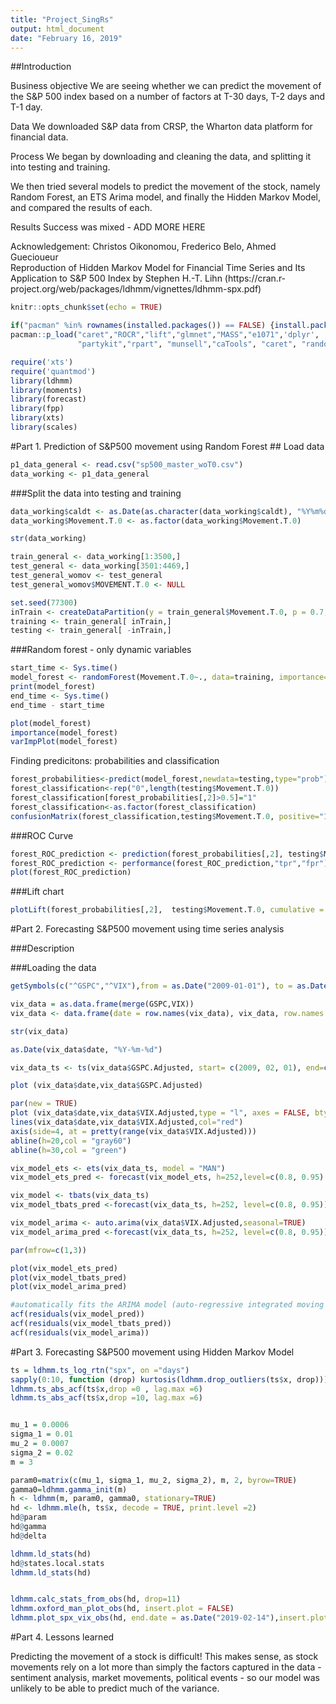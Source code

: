 ---
title: "Project_SingRs"
output: html_document
date: "February 16, 2019"
---

##Introduction

Business objective
We are seeing whether we can predict the movement of the S&P 500 index based on a number of factors at T-30 days, T-2 days and T-1 day.

Data
We downloaded S&P data from CRSP, the Wharton data platform for financial data.

Process
We began by downloading and cleaning the data, and splitting it into testing and training. 

We  then tried several models to predict the movement of the stock, namely Random Forest, an ETS Arima model, and finally the Hidden Markov Model, and compared the results of each. 

Results
Success was mixed - ADD MORE HERE

Acknowledgement: Christos Oikonomou, Frederico Belo, Ahmed Guecioueur  
Reproduction of Hidden Markov Model for Financial Time Series and Its Application to S&P 500 Index by Stephen H.-T. Lihn (https://cran.r-project.org/web/packages/ldhmm/vignettes/ldhmm-spx.pdf)


```{r setup, include=FALSE, warning=FALSE}
knitr::opts_chunk$set(echo = TRUE)
```

```{r, echo=FALSE}
if("pacman" %in% rownames(installed.packages()) == FALSE) {install.packages("pacman")}
pacman::p_load("caret","ROCR","lift","glmnet","MASS","e1071",'dplyr',
               "partykit","rpart", "munsell","caTools", "caret", "randomForest") 

require('xts')
require('quantmod')
library(ldhmm)
library(moments)
library(forecast)
library(fpp)
library(xts)
library(scales)

```

#Part 1. Prediction of S&P500 movement using Random Forest 
## Load data
```{r data_loading}
p1_data_general <- read.csv("sp500_master_woT0.csv")
data_working <- p1_data_general
```


###Split the data into testing and training
```{r data_split_cleaning}
data_working$caldt <- as.Date(as.character(data_working$caldt), "%Y%m%d")
data_working$Movement.T.0 <- as.factor(data_working$Movement.T.0)

str(data_working)

train_general <- data_working[1:3500,]
test_general <- data_working[3501:4469,]
test_general_womov <- test_general
test_general_womov$MOVEMENT.T.0 <- NULL

set.seed(77300) 
inTrain <- createDataPartition(y = train_general$Movement.T.0, p = 0.7, list = FALSE)
training <- train_general[ inTrain,]
testing <- train_general[ -inTrain,]
```

###Random forest - only dynamic variables

```{r random_forest}
start_time <- Sys.time()
model_forest <- randomForest(Movement.T.0~., data=training, importance=TRUE, proximity=TRUE,  type="classification")
print(model_forest)
end_time <- Sys.time()
end_time - start_time

plot(model_forest)
importance(model_forest)
varImpPlot(model_forest)
```


Finding predicitons: probabilities and classification

```{r rf_predictions}
forest_probabilities<-predict(model_forest,newdata=testing,type="prob") 
forest_classification<-rep("0",length(testing$Movement.T.0))
forest_classification[forest_probabilities[,2]>0.5]="1"
forest_classification<-as.factor(forest_classification)
confusionMatrix(forest_classification,testing$Movement.T.0, positive="1")
```


###ROC Curve
```{r rf_roc}
forest_ROC_prediction <- prediction(forest_probabilities[,2], testing$Movement.T.0)
forest_ROC_prediction <- performance(forest_ROC_prediction,"tpr","fpr")
plot(forest_ROC_prediction)
```

###Lift chart
```{r rf_lift}
plotLift(forest_probabilities[,2],  testing$Movement.T.0, cumulative = TRUE, n.buckets = 10)
```


#Part 2. Forecasting S&P500 movement using time series analysis

###Description 

###Loading the data
```{r p2_dataloading}
getSymbols(c("^GSPC","^VIX"),from = as.Date("2009-01-01"), to = as.Date("2019-02-14"))

vix_data = as.data.frame(merge(GSPC,VIX))
vix_data <- data.frame(date = row.names(vix_data), vix_data, row.names = NULL)

str(vix_data)

as.Date(vix_data$date, "%Y-%m-%d")

vix_data_ts <- ts(vix_data$GSPC.Adjusted, start= c(2009, 02, 01), end=c(2019,2,13), frequency=252)

plot (vix_data$date,vix_data$GSPC.Adjusted)

par(new = TRUE)
plot (vix_data$date,vix_data$VIX.Adjusted,type = "l", axes = FALSE, bty = "n", xlab = "", ylab = "")
lines(vix_data$date,vix_data$VIX.Adjusted,col="red")
axis(side=4, at = pretty(range(vix_data$VIX.Adjusted)))
abline(h=20,col = "gray60")
abline(h=30,col = "green")
```



```{r time_series_analysis}
vix_model_ets <- ets(vix_data_ts, model = "MAN")
vix_model_ets_pred <- forecast(vix_model_ets, h=252,level=c(0.8, 0.95) )

vix_model <- tbats(vix_data_ts)
vix_model_tbats_pred <-forecast(vix_data_ts, h=252, level=c(0.8, 0.95))

vix_model_arima <- auto.arima(vix_data$VIX.Adjusted,seasonal=TRUE)
vix_model_arima_pred <-forecast(vix_data_ts, h=252, level=c(0.8, 0.95))

par(mfrow=c(1,3))

plot(vix_model_ets_pred)
plot(vix_model_tbats_pred)
plot(vix_model_arima_pred)

#automatically fits the ARIMA model (auto-regressive integrated moving average)
acf(residuals(vix_model_pred))
acf(residuals(vix_model_tbats_pred))
acf(residuals(vix_model_arima))


```



#Part 3. Forecasting S&P500 movement using Hidden Markov Model 

```{r hmm}
ts = ldhmm.ts_log_rtn("spx", on ="days")
sapply(0:10, function (drop) kurtosis(ldhmm.drop_outliers(ts$x, drop)))
ldhmm.ts_abs_acf(ts$x,drop =0 , lag.max =6)
ldhmm.ts_abs_acf(ts$x,drop =10, lag.max =6)


mu_1 = 0.0006
sigma_1 = 0.01
mu_2 = 0.0007
sigma_2 = 0.02
m = 3

param0=matrix(c(mu_1, sigma_1, mu_2, sigma_2), m, 2, byrow=TRUE)
gamma0=ldhmm.gamma_init(m)
h <- ldhmm(m, param0, gamma0, stationary=TRUE)
hd <- ldhmm.mle(h, ts$x, decode = TRUE, print.level =2)
hd@param
hd@gamma
hd@delta

ldhmm.ld_stats(hd)
hd@states.local.stats
ldhmm.ld_stats(hd)


ldhmm.calc_stats_from_obs(hd, drop=11)
ldhmm.oxford_man_plot_obs(hd, insert.plot = FALSE)
ldhmm.plot_spx_vix_obs(hd, end.date = as.Date("2019-02-14"),insert.plot = FALSE)

```


#Part 4. Lessons learned

Predicting the movement of a stock is difficult! This makes sense, as stock movements rely on a lot more than simply the factors captured in the data - sentiment analysis, market movements, political events - so our model was unlikely to be able to predict much of the variance.


